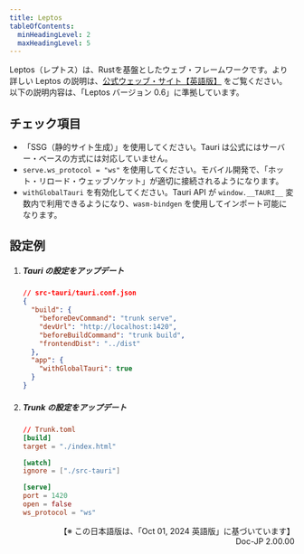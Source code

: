```yaml
---
title: Leptos
tableOfContents:
  minHeadingLevel: 2
  maxHeadingLevel: 5
---
```



Leptos（レプトス）は、Rustを基盤としたウェブ・フレームワークです。より詳しい Leptos の説明は、[公式ウェッブ・サイト【英語版】](https://leptos.dev/) をご覧ください。以下の説明内容は、「Leptos バージョン 0.6」に準拠しています。　

## チェック項目

- 「SSG（静的サイト生成）」を使用してください。Tauri は公式にはサーバー・ベースの方式には対応していません。
- `serve.ws_protocol = "ws"` を使用してください。モバイル開発で、「ホット・リロード・ウェッブソケット」が適切に接続されるようになります。
- `withGlobalTauri` を有効化してください。Tauri API が `window.__TAURI__` 変数内で利用できるようになり、`wasm-bindgen` を使用してインポート可能になります。

## 設定例

<Steps>

1. ##### Tauri の設定をアップデート

   ```json
   // src-tauri/tauri.conf.json
   {
     "build": {
       "beforeDevCommand": "trunk serve",
       "devUrl": "http://localhost:1420",
       "beforeBuildCommand": "trunk build",
       "frontendDist": "../dist"
     },
     "app": {
       "withGlobalTauri": true
     }
   }
   ```

1. ##### Trunk の設定をアップデート

   ```toml
   // Trunk.toml
   [build]
   target = "./index.html"

   [watch]
   ignore = ["./src-tauri"]

   [serve]
   port = 1420
   open = false
   ws_protocol = "ws"

   ```

</Steps>

<div style="text-align: right;">
  【※ この日本語版は、「Oct 01, 2024 英語版」に基づいています】
  <br />
  Doc-JP 2.00.00
</div>

